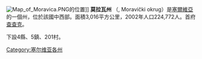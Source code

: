 {{NoteTA
  |G1=地名
  |G2=nationality
}}
[[File:Map_of_Moravica.PNG|thumb]]的位置]]
'''莫拉瓦州''' （{{lang|sr|Моравички округ}}, Moravički okrug）是[[塞爾維亞|塞爾維亞]]的一個州，位於該國中西部。面積3,016平方公里，2002年人口224,772人。首府[[查查克|查查克]]。

下設4縣、5鎮、201村。

{{塞爾維亞行政區劃|nocat}}
[[Category:塞尔维亚各州|Category:塞尔维亚各州]]